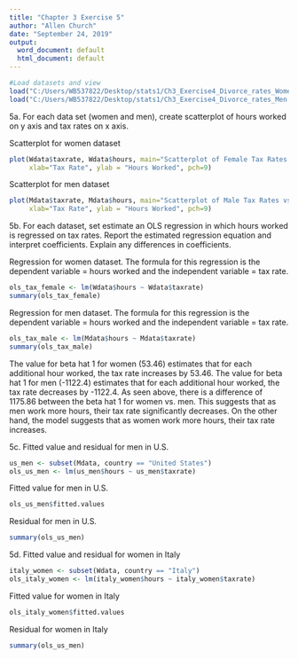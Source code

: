 ```yaml
---
title: "Chapter 3 Exercise 5"
author: "Allen Church"
date: "September 24, 2019"
output:
  word_document: default
  html_document: default
---
```


```r
#Load datasets and view
load("C:/Users/WB537822/Desktop/stats1/Ch3_Exercise4_Divorce_rates_Women.RData")
load("C:/Users/WB537822/Desktop/stats1/Ch3_Exercise4_Divorce_rates_Men.RData")
```

5a. For each data set (women and men), create scatterplot of hours worked on y axis and tax rates on x axis.

Scatterplot for women dataset
```r
plot(Wdata$taxrate, Wdata$hours, main="Scatterplot of Female Tax Rates vs. Hours Worked",
     xlab="Tax Rate", ylab = "Hours Worked", pch=9)
```

Scatterplot for men dataset
```r
plot(Mdata$taxrate, Mdata$hours, main="Scatterplot of Male Tax Rates vs. Hours Worked",
     xlab="Tax Rate", ylab = "Hours Worked", pch=9)
```

5b. For each dataset, set estimate an OLS regression in which hours worked is regressed on tax rates. Report the estimated regression equation and interpret coefficients. Explain any differences in coefficients.

Regression for women dataset. The formula for this regression is the dependent variable = hours worked and the independent variable = tax rate.
```r
ols_tax_female <- lm(Wdata$hours ~ Wdata$taxrate)
summary(ols_tax_female)
```

Regression for men dataset. The formula for this regression is the dependent variable = hours worked and the independent variable = tax rate.
```r
ols_tax_male <- lm(Mdata$hours ~ Mdata$taxrate)
summary(ols_tax_male)
```

The value for beta hat 1 for women (53.46) estimates that for each additional hour worked, the tax rate increases by 53.46. The value for beta hat 1 for men (-1122.4) estimates that for each additional hour worked, the tax rate decreases by -1122.4. As seen above, there is a difference of 1175.86 between the beta hat 1 for women vs. men. This suggests that as men work more hours, their tax rate significantly decreases. On the other hand, the model suggests that as women work more hours, their tax rate increases.

5c. Fitted value and residual for men in U.S.
```r
us_men <- subset(Mdata, country == "United States")
ols_us_men <- lm(us_men$hours ~ us_men$taxrate)
```

Fitted value for men in U.S.
```r
ols_us_men$fitted.values
```

Residual for men in U.S.
```r
summary(ols_us_men)
```

5d. Fitted value and residual for women in Italy
```r
italy_women <- subset(Wdata, country == "Italy")
ols_italy_women <- lm(italy_women$hours ~ italy_women$taxrate)

```

Fitted value for women in Italy
```r
ols_italy_women$fitted.values
```

Residual for women in Italy
```r
summary(ols_us_men)
```
